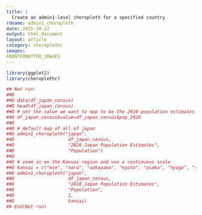 ```yaml
---
title: |
  Create an admin1-level choropleth for a specified country
rdname: admin1_choropleth
date: 2015-10-22
output: html_document
layout: article
category: choroplethr
images:
FRONTFOMATTER_IMAGES
---
```


```r
library(ggplot2)
library(choroplethr)
```

```r
## Not run: 
##D 
##D data(df_japan_census)
##D head(df_japan_census)
##D # set the value we want to map to be the 2010 population estimates
##D df_japan_census$value=df_japan_census$pop_2010
##D 
##D # default map of all of japan
##D admin1_choropleth("japan",
##D                    df_japan_census,
##D                    "2010 Japan Population Estimates",
##D                    "Population")
##D 
##D # zoom in on the Kansai region and use a continuous scale
##D kansai = c("mie", "nara", "wakayama", "kyoto", "osaka", "hyogo", "shiga")
##D admin1_choropleth("japan",
##D                    df_japan_census,
##D                    "2010 Japan Population Estimates",
##D                    "Population",
##D                    1,
##D                    kansai)
## End(Not run)



```